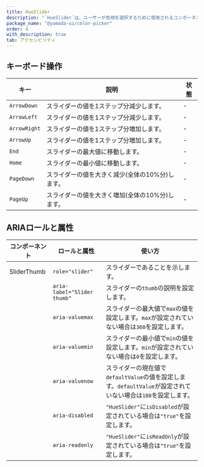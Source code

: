 ```yaml
---
title: HueSlider
description: "`HueSlider`は、ユーザーが色相を選択するために使用されるコンポーネントです。"
package_name: "@yamada-ui/color-picker"
order: 4
with_description: true
tab: アクセシビリティ
---
```


## キーボード操作

| キー         | 説明                                            | 状態 |
| ------------ | ----------------------------------------------- | ---- |
| `ArrowDown`  | スライダーの値を1ステップ分減少します。         | -    |
| `ArrowLeft`  | スライダーの値を1ステップ分減少します。         | -    |
| `ArrowRight` | スライダーの値を1ステップ分増加します。         | -    |
| `ArrowUp`    | スライダーの値を1ステップ分増加します。         | -    |
| `End`        | スライダーの最大値に移動します。                | -    |
| `Home`       | スライダーの最小値に移動します。                | -    |
| `PageDown`   | スライダーの値を大きく減少(全体の10%分)します。 | -    |
| `PageUp`     | スライダーの値を大きく増加(全体の10%分)します。 | -    |

## ARIAロールと属性

| コンポーネント | ロールと属性                | 使い方                                                                                                        |
| -------------- | --------------------------- | ------------------------------------------------------------------------------------------------------------- |
| SliderThumb    | `role="slider"`             | スライダーであることを示します。                                                                              |
|                | `aria-label="Slider thumb"` | スライダーの`thumb`の説明を設定します。                                                                       |
|                | `aria-valuemax`             | スライダーの最大値で`max`の値を設定します。`max`が設定されていない場合は`360`を設定します。                   |
|                | `aria-valuemin`             | スライダーの最小値で`min`の値を設定します。`min`が設定されていない場合は`0`を設定します。                     |
|                | `aria-valuenow`             | スライダーの現在値で`defaultValue`の値を設定します。`defaultValue`が設定されていない場合は`180`を設定します。 |
|                | `aria-disabled`             | `"HueSlider"`に`isDisabled`が設定されている場合は`"true"`を設定します。                                       |
|                | `aria-readonly`             | `"HueSlider"`に`isReadOnly`が設定されている場合は`"true"`を設定します。                                       |
